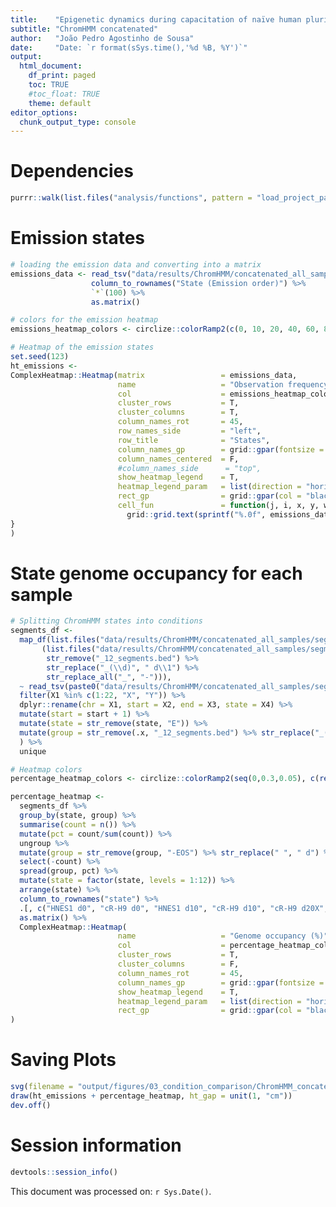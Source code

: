 ```yaml
---
title:    "Epigenetic dynamics during capacitation of naïve human pluripotent stem cells"
subtitle: "ChromHMM concatenated"
author:   "João Pedro Agostinho de Sousa"
date:     "Date: `r format(sSys.time(),'%d %B, %Y')`"
output:
  html_document:
    df_print: paged
    toc: TRUE
    #toc_float: TRUE
    theme: default
editor_options:
  chunk_output_type: console
---
```


# Dependencies
```r

purrr::walk(list.files("analysis/functions", pattern = "load_project_packages", full.names = T), source)

```

# Emission states
```r

# loading the emission data and converting into a matrix
emissions_data <- read_tsv("data/results/ChromHMM/concatenated_all_samples/model/emissions_12.txt") %>%
                  column_to_rownames("State (Emission order)") %>%
                  `*`(100) %>% 
                  as.matrix()

# colors for the emission heatmap
emissions_heatmap_colors <- circlize::colorRamp2(c(0, 10, 20, 40, 60, 80, 100), c(rev(brewer.pal(n = 11, name = "RdBu")[c(2,3,4,5,6,9,11)])))

# Heatmap of the emission states
set.seed(123)
ht_emissions <- 
ComplexHeatmap::Heatmap(matrix                 = emissions_data,
                        name                   = "Observation frequency (%)",
                        col                    = emissions_heatmap_colors,
                        cluster_rows           = T,
                        cluster_columns        = T,
                        column_names_rot       = 45,
                        row_names_side         = "left",
                        row_title              = "States",
                        column_names_gp        = grid::gpar(fontsize = 10),
                        column_names_centered  = F,
                        #column_names_side      = "top",
                        show_heatmap_legend    = T,
                        heatmap_legend_param   = list(direction = "horizontal"),
                        rect_gp                = grid::gpar(col = "black"),
                        cell_fun               = function(j, i, x, y, width, height, fill) {
                          grid::grid.text(sprintf("%.0f", emissions_data[i, j]), x, y, gp = grid::gpar(fontsize = 8, col = "black"))
}
)

```

# State genome occupancy for each sample
```r

# Splitting ChromHMM states into conditions
segments_df <-
  map_df(list.files("data/results/ChromHMM/concatenated_all_samples/segmentation/") %>% .[str_detect(., "12_segments.bed")] %>% set_names(
       (list.files("data/results/ChromHMM/concatenated_all_samples/segmentation/") %>% .[str_detect(., "12_segments.bed")] %>%
        str_remove("_12_segments.bed") %>% 
        str_replace("_(\\d)", " d\\1") %>% 
        str_replace_all("_", "-"))), 
  ~ read_tsv(paste0("data/results/ChromHMM/concatenated_all_samples/segmentation/", .x), col_names = F) %>%
  filter(X1 %in% c(1:22, "X", "Y")) %>% 
  dplyr::rename(chr = X1, start = X2, end = X3, state = X4) %>%
  mutate(start = start + 1) %>%
  mutate(state = str_remove(state, "E")) %>%
  mutate(group = str_remove(.x, "_12_segments.bed") %>% str_replace("_(\\d)", " \\1") %>% str_replace_all("_", "-"))
  ) %>% 
  unique

# Heatmap colors
percentage_heatmap_colors <- circlize::colorRamp2(seq(0,0.3,0.05), c(rev(brewer.pal(n = 11, name = "RdBu")[c(1,2,5,10,11,11,11)])))

percentage_heatmap <- 
  segments_df %>% 
  group_by(state, group) %>%
  summarise(count = n()) %>% 
  mutate(pct = count/sum(count)) %>%
  ungroup %>% 
  mutate(group = str_remove(group, "-EOS") %>% str_replace(" ", " d") %>% str_replace("H9$", "H9 Primed")) %>% 
  select(-count) %>% 
  spread(group, pct) %>% 
  mutate(state = factor(state, levels = 1:12)) %>% 
  arrange(state) %>% 
  column_to_rownames("state") %>% 
  .[, c("HNES1 d0", "cR-H9 d0", "HNES1 d10", "cR-H9 d10", "cR-H9 d20X", "cR-H9 d20E", "H9 Primed")] %>% 
  as.matrix() %>% 
  ComplexHeatmap::Heatmap(
                        name                   = "Genome occupancy (%)",
                        col                    = percentage_heatmap_colors,
                        cluster_rows           = T,
                        cluster_columns        = F,
                        column_names_rot       = 45,
                        column_names_gp        = grid::gpar(fontsize = 10),
                        show_heatmap_legend    = T,
                        heatmap_legend_param   = list(direction = "horizontal"),
                        rect_gp                = grid::gpar(col = "black")
)

```

# Saving Plots
```r

svg(filename = "output/figures/03_condition_comparison/ChromHMM_concatenated_1.svg", width = 7, height = 4.5)
draw(ht_emissions + percentage_heatmap, ht_gap = unit(1, "cm"))
dev.off()

```

# Session information
```r

devtools::session_info()

```
This document was processed on: `r Sys.Date()`.